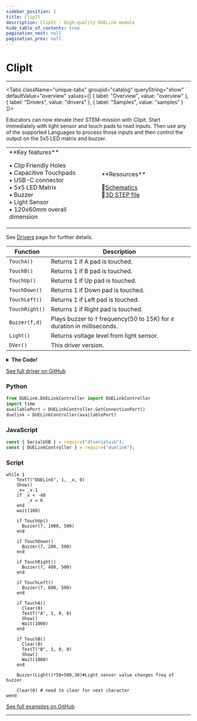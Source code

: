 ```yaml
---
sidebar_position: 2
title: ClipIt
description: ClipIt - High-quality DUELink module
hide_table_of_contents: true
pagination_next: null
pagination_prev: null
---
```



# ClipIt

<ImageSection 
  product="mcclipit-b"
  tagline="Alligator clip friendly STEM-microcomputer"
/>

---

<Tabs className="unique-tabs" groupid="catalog" queryString="show" defaultValue="overview"
  values={[
    {
        label: "Overview",
        value: "overview"
    },
    {
        label: "Drivers",
        value: "drivers"
    },
    {
        label: "Samples",
        value: "samples"
    }
]}>

<TabItem value="overview">

Educators can now elevate their STEM-mission with Clipit. Start immediately with light sensor and touch pads to read inputs. Then use any of the supported Languages to process those inputs and then control the output on the 5x5 LED matrix and buzzer.

<table><td width='50%'>
**Key features**

• Clip Friendly Holes<br/>
• Capacitive Touchpads<br/>
• USB-C connector<br/>
• 5x5 LED Matrix<br/>
• Buzzer<br/>
• Light Sensor<br/>
• 120x60mm overall dimension<br/>

</td><td width='50%'>
**Resources**
 
📄<a href="/sch/gdl-mcclipit-b.pdf">Schematics</a><br/>
🔩<a href="/3d/gdl-mcclipit-b.step">3D STEP file</a><br/>
</td></table>

</TabItem>

<TabItem value="drivers">

See [Drivers](/docs/engine/drivers) page for further details.

| Function | Description |
|----------|-------------|
| `TouchA()` | Returns 1 if A pad is touched. |
| `TouchB()` | Returns 1 if B pad is touched. |
| `TouchUp()` | Returns 1 if Up pad is touched. |
| `TouchDown()` | Returns 1 if Down pad is touched. |
| `TouchLeft()` | Returns 1 if Left pad is touched. |
| `TouchRight()` | Returns 1 if Right pad is touched. |
| `Buzzer(f,d)` | Plays buzzer to `f` frequency(50 to 15K) for `d` duration in milliseconds. |
| `Light()` | Returns voltage level from light sensor. |
| `DVer()` | This driver version. |
<details>
<summary><strong>The Code!</strong></summary>

**ClipIt Driver**

```batch
##### Clipit Driver #####

fn DVer()
    return 1.0
fend

fn Init()
    #Initialize LED Matrix
    Dim a1[] = {0, 8,9,6,5,4,  19,22,11,21,23} # first number sets common-anode, second 5 for data, third 5 for scan
    GfxCfg(4, a1, 5, 5, 1)# type 4: 5x5 type, 1: buffered x1
fend

fn TouchA()
    if(Touch(10, 10, 1, 1000)>100)
        return 1
    else 
        return 0
fend

fn TouchB()
    if(Touch(24, 10, 1, 1000)>100)
        return 1
    else 
        return 0
fend

fn TouchUp()
    if(Touch(13, 10, 1, 1000)>100)
        return 1
    else 
        return 0
fend

fn TouchDown()
    if(Touch(18, 10, 1, 1000)>100)
        return 1
    else 
        return 0
fend

fn TouchLeft()
    if(Touch(14, 10, 1, 1000)>100)
        return 1
    else 
        return 0
fend

fn TouchRight()
    if(Touch(12, 10, 1, 1000)>100)
        return 1
    else 
        return 0
fend

fn Light()
    return Trunc(VRead(17)/(ReadVCC() )*100)
fend

fn Buzzer(f,d)
    Beep(7, f, d)
fend

Init()

#########################
```

</details>

[See full driver on GitHub](https://github.com/ghi-electronics/duelink-website/tree/main/static/code/drivers)

</TabItem>

<TabItem value="samples">

### Python

```python
from DUELink.DUELinkController import DUELinkController
import time
availablePort = DUELinkController.GetConnectionPort()
duelink = DUELinkController(availablePort)
```

### JavaScript

```javascript
const { SerialUSB } = require("dlserialusb");
const { DUELinkController } = require("duelink");
```

### Script

```batch
while 1
    TextT("DUELink", 1, _x, 0)
    Show()
    _x= _x-1
    if _x < -40
        _x = 6
    end
    wait(100)
    
    if TouchUp()
      Buzzer(7, 1000, 500)
    end
    
    if TouchDown()
      Buzzer(7, 200, 500)
    end
    
    if TouchRight()
      Buzzer(7, 400, 500)
    end
    
    if TouchLeft()
      Buzzer(7, 600, 500)
    end
    
    if TouchA()
      Clear(0)
      TextT("A", 1, 0, 0)
      Show()
      Wait(1000)
    end
    
    if TouchB()
      Clear(0)
      TextT("B", 1, 0, 0)
      Show()
      Wait(1000)
    end

    Buzzer(Light()*50+500,30)#Light sensor value changes freq of buzzer

    Clear(0) # need to clear for next character
wend
```

[See full examples on GitHub](https://github.com/ghi-electronics/duelink-website/tree/main/static/code/samples)

</TabItem>

</Tabs>

---

<OrderSection
    product="DUELink ClipIt"
    partnumber="GDL-MCCLIPIT-B"
    price="$0.00"
/>

